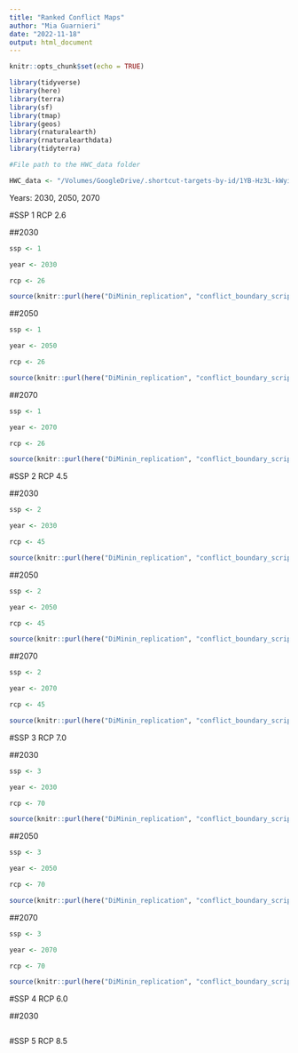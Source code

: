 ```yaml
---
title: "Ranked Conflict Maps"
author: "Mia Guarnieri"
date: "2022-11-18"
output: html_document
---
```


```r
knitr::opts_chunk$set(echo = TRUE)

library(tidyverse)
library(here)
library(terra)
library(sf)
library(tmap)
library(geos)
library(rnaturalearth)
library(rnaturalearthdata)
library(tidyterra)

#File path to the HWC_data folder

HWC_data <- "/Volumes/GoogleDrive/.shortcut-targets-by-id/1YB-Hz3L-kWyiZMg2UM89GQkvqXyZUW1H/HWC_data"
```

Years: 2030, 2050, 2070

#SSP 1 RCP 2.6

##2030
```r
ssp <- 1

year <- 2030

rcp <- 26

source(knitr::purl(here("DiMinin_replication", "conflict_boundary_script.rmd"), quiet = TRUE))
```
##2050
```r
ssp <- 1

year <- 2050

rcp <- 26

source(knitr::purl(here("DiMinin_replication", "conflict_boundary_script.rmd"), quiet = TRUE))
```
##2070
```r
ssp <- 1

year <- 2070

rcp <- 26

source(knitr::purl(here("DiMinin_replication", "conflict_boundary_script.rmd"), quiet = TRUE))
```

#SSP 2 RCP 4.5

##2030
```r
ssp <- 2

year <- 2030

rcp <- 45

source(knitr::purl(here("DiMinin_replication", "conflict_boundary_script.rmd"), quiet = TRUE))
```

##2050
```r
ssp <- 2

year <- 2050

rcp <- 45

source(knitr::purl(here("DiMinin_replication", "conflict_boundary_script.rmd"), quiet = TRUE))
```

##2070
```r
ssp <- 2

year <- 2070

rcp <- 45

source(knitr::purl(here("DiMinin_replication", "conflict_boundary_script.rmd"), quiet = TRUE))
```


#SSP 3 RCP 7.0 

##2030
```r
ssp <- 3

year <- 2030

rcp <- 70

source(knitr::purl(here("DiMinin_replication", "conflict_boundary_script.rmd"), quiet = TRUE))
```


##2050
```r
ssp <- 3

year <- 2050

rcp <- 70

source(knitr::purl(here("DiMinin_replication", "conflict_boundary_script.rmd"), quiet = TRUE))
```


##2070
```r
ssp <- 3

year <- 2070

rcp <- 70

source(knitr::purl(here("DiMinin_replication", "conflict_boundary_script.rmd"), quiet = TRUE))
```


#SSP 4 RCP 6.0 


##2030
```r

```

#SSP 5 RCP 8.5

```r

```

